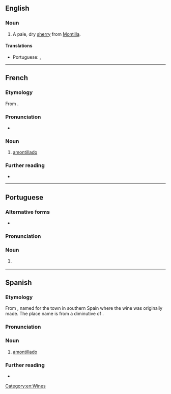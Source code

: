 ==English==

===Noun===
{{wikipedia}}
{{en-noun|~}}

# A pale, dry [[sherry]] from [[Montilla]].

====Translations====
{{trans-top}}
* Portuguese: {{t|pt|amontillado|m}}, {{t|pt|amontilhado|m}}
{{trans-mid}}
{{trans-bottom}}

[[Category:en:Wines]]

----

==French==

===Etymology===
From {{der|fr|es|-}}.

===Pronunciation===
* {{fr-IPA}}

===Noun===
{{fr-noun|m}}

# [[#English|amontillado]]

===Further reading===
* {{R:TLFi}}

----

==Portuguese==

===Alternative forms===
* {{alt|pt|amontilhado}}

===Pronunciation===
{{pt-IPA|amontilhado}}

===Noun===
{{pt-noun|m}}

# {{l|en|amontillado}} {{gloss|a type of Spanish wine}}

{{C|pt|Wines}}

----

==Spanish==

===Etymology===
From {{af|es|a-|Montilla|-ar}}, named for the town in southern Spain where the wine was originally made. The place name is from a diminutive of {{m|es|montaña}}.

===Pronunciation===
{{es-IPA}}

===Noun===
{{es-noun|m}}

# [[#English|amontillado]]

===Further reading===
* {{R:es:DRAE}}

{{C|es|Wines}}